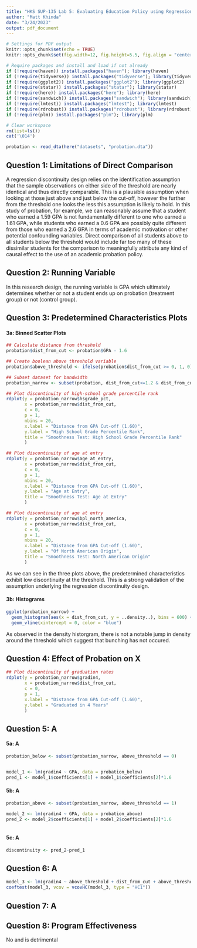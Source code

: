 ```yaml
---
title: "HKS SUP-135 Lab 5: Evaluating Education Policy using Regression Discontinuity Design"
author: "Matt Khinda"
date: "3/24/2023"
output: pdf_document
---
```


```r
# Settings for PDF output
knitr::opts_chunk$set(echo = TRUE) 
knitr::opts_chunk$set(fig.width=12, fig.height=5.5, fig.align = "center") 

# Require packages and install and load if not already
if (!require(haven)) install.packages("haven"); library(haven)
if (!require(tidyverse)) install.packages("tidyverse"); library(tidyverse)
if (!require(ggplot2)) install.packages("ggplot2"); library(ggplot2)
if (!require(statar)) install.packages("statar"); library(statar)
if (!require(here)) install.packages("here"); library(here)
if (!require(sandwich)) install.packages("sandwich"); library(sandwich)
if (!require(lmtest)) install.packages("lmtest"); library(lmtest)
if (!require(rdrobust)) install.packages("rdrobust"); library(rdrobust)
if (!require(plm)) install.packages("plm"); library(plm)

# Clear workspace
rm(list=ls())
cat('\014')
```

```r
probation <- read_dta(here("datasets", "probation.dta"))
```

## Question 1: Limitations of Direct Comparison

A regression discontinuity design relies on the identification assumption that the sample observations on either side of the threshold are nearly identical and thus directly comparable. This is a plausible assumption when looking at those just above and just below the cut-off, however the further from the threshold one looks the less this assumption is likely to hold. In this study of probation, for example, we can reasonably assume that a student who earned a 1.59 GPA is not fundamentally different to one who earned a 1.61 GPA, while students who earned a 0.6 GPA are possibly quite different from those who earned a 2.6 GPA in terms of academic motivation or other potential confounding variables. Direct comparison of all students above to all students below the threshold would include far too many of these dissimilar students for the comparison to meaningfully attribute any kind of causal effect to the use of an academic probation policy.  


## Question 2: Running Variable

In this research design, the running variable is GPA which ultimately determines whether or not a student ends up on probation (treatment group) or not (control group).


## Question 3: Predetermined Characteristics Plots

#### 3a: Binned Scatter Plots

```r
## Calculate distance from threshold
probation$dist_from_cut <- probation$GPA - 1.6

## Create boolean above threshold variable
probation$above_threshold <- ifelse(probation$dist_from_cut >= 0, 1, 0)

## Subset dataset for bandwidth
probation_narrow <- subset(probation, dist_from_cut<=1.2 & dist_from_cut>=-1.2)

## Plot discontinuity of high-school grade percentile rank
rdplot(y = probation_narrow$hsgrade_pct, 
       x = probation_narrow$dist_from_cut,
       c = 0, 
       p = 1,
       nbins = 20,
       x.label = "Distance from GPA Cut-off (1.60)",
       y.label = "High School Grade Percentile Rank",
       title = "Smoothness Test: High School Grade Percentile Rank"
       )

## Plot discontinuity of age at entry
rdplot(y = probation_narrow$age_at_entry, 
       x = probation_narrow$dist_from_cut,
       c = 0, 
       p = 1,
       nbins = 20,
       x.label = "Distance from GPA Cut-off (1.60)",
       y.label = "Age at Entry",
       title = "Smoothness Test: Age at Entry"
       )

## Plot discontinuity of age at entry
rdplot(y = probation_narrow$bpl_north_america, 
       x = probation_narrow$dist_from_cut,
       c = 0, 
       p = 1,
       nbins = 20,
       x.label = "Distance from GPA Cut-off (1.60)",
       y.label = "Of North American Origin",
       title = "Smoothness Test: North American Origin"
       )

```

As we can see in the three plots above, the predetermined characteristics exhibit low discontinuity at the threshold. This is a strong validation of the assumption underlying the regression discontinuity design.


#### 3b: Histograms

```r
ggplot(probation_narrow) + 
  geom_histogram(aes(x = dist_from_cut, y = ..density..), bins = 600) + 
  geom_vline(xintercept = 0, color = "blue")
```

As observed in the density historgram, there is not a notable jump in density around the threshold which suggest that bunching has not occured. 


## Question 4: Effect of Probation on X

```r

## Plot discontinuity of graduation rates
rdplot(y = probation_narrow$gradin4, 
       x = probation_narrow$dist_from_cut,
       c = 0, 
       p = 1,
       x.label = "Distance from GPA Cut-off (1.60)",
       y.label = "Graduated in 4 Years"
       )

```

## Question 5: A

#### 5a: A

```r

probation_below <- subset(probation_narrow, above_threshold == 0)


model_1 <- lm(gradin4 ~ GPA, data = probation_below)
pred_1 <- model_1$coefficients[1] + model_1$coefficients[2]*1.6

```

#### 5b: A

```r

probation_above <- subset(probation_narrow, above_threshold == 1)

model_2 <- lm(gradin4 ~ GPA, data = probation_above)
pred_2 <- model_2$coefficients[1] + model_2$coefficients[2]*1.6



```

#### 5c: A
```r

discontinuity <- pred_2-pred_1

```


## Question 6: A

```r

model_3 <- lm(gradin4 ~ above_threshold + dist_from_cut + above_threshold*dist_from_cut, data = probation_narrow)
coeftest(model_3, vcov = vcovHC(model_3, type = "HC1"))
```



## Question 7: A




## Question 8: Program Effectiveness

No and is detrimental





